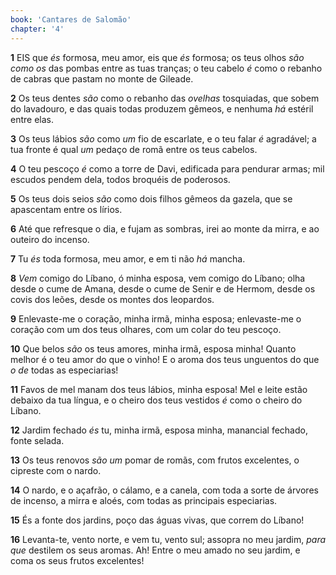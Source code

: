 ```yaml
---
book: 'Cantares de Salomão'
chapter: '4'
---
```


**1** EIS que _és_ formosa, meu amor, eis que _és_ formosa; os teus olhos _são como os_ das pombas entre as tuas tranças; o teu cabelo _é_ como o rebanho de cabras que pastam no monte de Gileade.

**2** Os teus dentes _são_ como o rebanho das _ovelhas_ tosquiadas, que sobem do lavadouro, e das quais todas produzem gêmeos, e nenhuma _há_ estéril entre elas.

**3** Os teus lábios _são_ como _um_ fio de escarlate, e o teu falar _é_ agradável; a tua fronte é qual _um_ pedaço de romã entre os teus cabelos.

**4** O teu pescoço _é_ como a torre de Davi, edificada para pendurar armas; mil escudos pendem dela, todos broquéis de poderosos.

**5** Os teus dois seios _são_ como dois filhos gêmeos da gazela, que se apascentam entre os lírios.

**6** Até que refresque o dia, e fujam as sombras, irei ao monte da mirra, e ao outeiro do incenso.

**7** Tu _és_ toda formosa, meu amor, e em ti não _há_ mancha.

**8** _Vem_ comigo do Líbano, ó minha esposa, vem comigo do Líbano; olha desde o cume de Amana, desde o cume de Senir e de Hermom, desde os covis dos leões, desde os montes dos leopardos.

**9** Enlevaste-me o coração, minha irmã, minha esposa; enlevaste-me o coração com um dos teus olhares, com um colar do teu pescoço.

**10** Que belos _são_ os teus amores, minha irmã, esposa minha! Quanto melhor é o teu amor do que o vinho! E o aroma dos teus unguentos do que _o de_ todas as especiarias!

**11** Favos de mel manam dos teus lábios, minha esposa! Mel e leite estão debaixo da tua língua, e o cheiro dos teus vestidos _é_ como o cheiro do Líbano.

**12** Jardim fechado _és_ tu, minha irmã, esposa minha, manancial fechado, fonte selada.

**13** Os teus renovos _são um_ pomar de romãs, com frutos excelentes, o cipreste com o nardo.

**14** O nardo, e o açafrão, o cálamo, e a canela, com toda a sorte de árvores de incenso, a mirra e aloés, com todas as principais especiarias.

**15** És a fonte dos jardins, poço das águas vivas, que correm do Líbano!

**16** Levanta-te, vento norte, e vem tu, vento sul; assopra no meu jardim, _para que_ destilem os seus aromas. Ah! Entre o meu amado no seu jardim, e coma os seus frutos excelentes!

